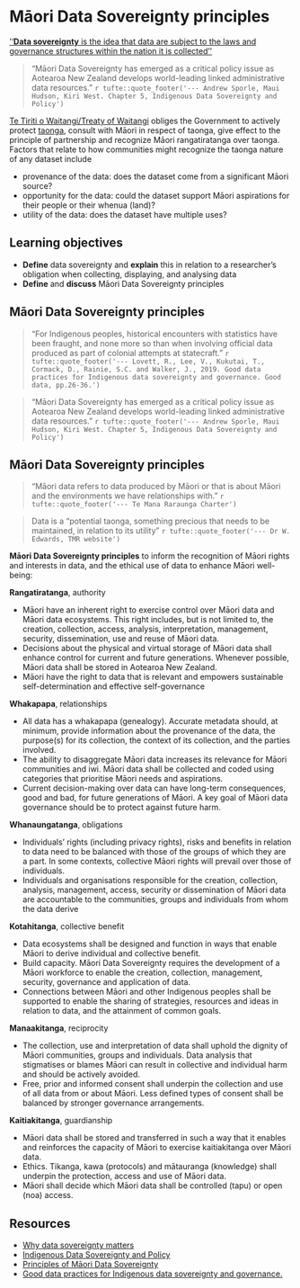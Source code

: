 # Māori Data Sovereignty principles

[''**Data sovereignty** is the idea that data are subject to the laws and governance structures within the nation it is collected''](https://en.wikipedia.org/wiki/Data_sovereignty)

 > "Māori Data Sovereignty has emerged as a critical policy issue as Aotearoa
New Zealand develops world-leading linked administrative data resources." `r tufte::quote_footer('--- Andrew Sporle, Maui Hudson, Kiri West. Chapter 5, Indigenous Data Sovereignty and Policy')`


[Te Tiriti o Waitangi/Treaty of Waitangi](https://nzhistory.govt.nz/politics/treaty/read-the-Treaty/differences-between-the-texts) obliges the Government to actively protect [taonga](https://maoridictionary.co.nz/search?keywords=taonga), consult with Māori in respect of taonga, give effect to the principle of partnership and recognize Māori rangatiratanga over taonga. Factors that relate to how communities might recognize the taonga nature of any dataset include

 + provenance of the data: does the dataset come from a significant Māori source?
 + opportunity for the data: could the dataset support Māori aspirations for their people or their whenua (land)?
 + utility of the data: does the dataset have multiple uses?
 
## Learning objectives

+ **Define** data sovereignty and **explain** this in relation to a researcher's obligation when collecting, displaying, and analysing data
+ **Define** and **discuss** Māori Data Sovereignty principles

## Māori Data Sovereignty principles

> "For Indigenous peoples, historical encounters with statistics have been fraught, and none more so than when involving official data produced as part of colonial attempts at statecraft." `r tufte::quote_footer('--- Lovett, R., Lee, V., Kukutai, T., Cormack, D., Rainie, S.C. and Walker, J., 2019. Good data practices for Indigenous data sovereignty and governance. Good data, pp.26-36.')`
 
 > "Māori Data Sovereignty has emerged as a critical policy issue as Aotearoa
New Zealand develops world-leading linked administrative data resources." `r tufte::quote_footer('--- Andrew Sporle, Maui Hudson, Kiri West. Chapter 5, Indigenous Data Sovereignty and Policy')`


## Māori Data Sovereignty principles


> “Māori data refers to data produced by Māori or that is about Māori and the environments we have relationships with."  `r tufte::quote_footer('--- Te Mana Raraunga Charter')`


> Data is a “potential taonga, something precious that needs to be maintained, in relation to its utility” `r tufte::quote_footer('--- Dr W. Edwards, TMR website')`


**Māori Data Sovereignty principles** to inform the recognition of Māori rights and interests in data, and the ethical use of data to enhance Māori well-being:


  **Rangatiratanga**, authority

 +  Māori have an inherent right to exercise control over Māori data and Māori data ecosystems. This right includes, but is not limited to, the creation, collection, access, analysis, interpretation, management, security, dissemination, use and reuse of Māori data.
 + Decisions about the physical and virtual storage of Māori data shall enhance control for current and future generations. Whenever possible, Māori data shall be stored in Aotearoa New Zealand.
 + Māori have the right to data that is relevant and empowers sustainable self-determination and effective self-governance


 **Whakapapa**, relationships

  + All data has a whakapapa (genealogy). Accurate metadata should, at minimum, provide information about the provenance of the data, the purpose(s) for its collection, the context of its collection, and the parties involved.
  + The ability to disaggregate Māori data increases its relevance for Māori communities and iwi. Māori data shall be collected and coded using categories that prioritise Māori needs and aspirations.
  +  Current decision-making over data can have long-term consequences, good and bad, for future generations of Māori. A key goal of Māori data governance should be to protect against future harm.

 **Whanaungatanga**, obligations

  + Individuals’ rights (including privacy rights), risks and benefits in relation to data need to be balanced with those of the groups of which they are a part. In some contexts, collective Māori rights will prevail over those of individuals.
  + Individuals and organisations responsible for the creation, collection, analysis, management, access, security or dissemination of Māori data are accountable to the communities, groups and individuals from whom the data derive

**Kotahitanga**, collective benefit

  + Data ecosystems shall be designed and function in ways that enable Māori to derive individual and collective benefit.
  + Build capacity. Māori Data Sovereignty requires the development of a Māori workforce to enable the creation, collection, management, security, governance and application of data.
  + Connections between Māori and other Indigenous peoples shall be supported to enable the sharing of strategies, resources and ideas in relation to data, and the attainment of common goals.
  
 **Manaakitanga**, reciprocity

 +  The collection, use and interpretation of data shall uphold the dignity of Māori communities, groups and individuals. Data analysis that stigmatises or blames Māori can result in collective and individual harm and should be actively avoided.
 + Free, prior and informed consent shall underpin the collection and use of all data from or about Māori. Less defined types of consent shall be balanced by stronger governance arrangements.

 **Kaitiakitanga**, guardianship

  +  Māori data shall be stored and transferred in such a way that it enables and reinforces the capacity of Māori to exercise kaitiakitanga over Māori data.
  + Ethics. Tikanga, kawa (protocols) and mātauranga (knowledge) shall underpin the protection, access and use of Māori data.
  + Māori shall decide which Māori
data shall be controlled (tapu) or open (noa) access.



## Resources

+ [Why data sovereignty matters](https://www.onenet.co.nz/our-resources/why-data-sovereignty-matters/)
+ [Indigenous Data Sovereignty and Policy](https://library.oapen.org/handle/20.500.12657/42782)
+ [Principles of Māori Data Sovereignty](https://cdn.auckland.ac.nz/assets/psych/about/our-research/documents/TMR%2BM%C4%81ori%2BData%2BSovereignty%2BPrinciples%2BOct%2B2018.pdf)
+ [Good data practices for Indigenous data sovereignty and governance.](https://researchcommons.waikato.ac.nz/bitstream/handle/10289/12919/data%20practices.pdf?sequence=5&isAllowed=y)

